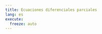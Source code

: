 ```yaml
---
title: Ecuaciones diferenciales parciales
lang: es
execute: 
  freeze: auto
---
```

::: {style="text-align: justify"}


:::